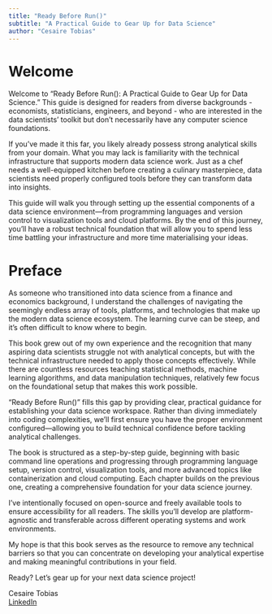 ```yaml
---
title: "Ready Before Run()"
subtitle: "A Practical Guide to Gear Up for Data Science"
author: "Cesaire Tobias"
---
```


# Welcome

Welcome to "Ready Before Run(): A Practical Guide to Gear Up for Data Science." This guide is designed for readers from diverse backgrounds - economists, statisticians, engineers, and beyond - who are interested in the data scientists' toolkit but don't necessarily have any computer science foundations. 

If you've made it this far, you likely already possess strong analytical skills from your domain. What you may lack is familiarity with the technical infrastructure that supports modern data science work. Just as a chef needs a well-equipped kitchen before creating a culinary masterpiece, data scientists need properly configured tools before they can transform data into insights.

This guide will walk you through setting up the essential components of a data science environment—from programming languages and version control to visualization tools and cloud platforms. By the end of this journey, you'll have a robust technical foundation that will allow you to spend less time battling your infrastructure and more time materialising your ideas.

# Preface

As someone who transitioned into data science from a finance and economics background, I understand the challenges of navigating the seemingly endless array of tools, platforms, and technologies that make up the modern data science ecosystem. The learning curve can be steep, and it's often difficult to know where to begin.

This book grew out of my own experience and the recognition that many aspiring data scientists struggle not with analytical concepts, but with the technical infrastructure needed to apply those concepts effectively. While there are countless resources teaching statistical methods, machine learning algorithms, and data manipulation techniques, relatively few focus on the foundational setup that makes this work possible.

"Ready Before Run()" fills this gap by providing clear, practical guidance for establishing your data science workspace. Rather than diving immediately into coding complexities, we'll first ensure you have the proper environment configured—allowing you to build technical confidence before tackling analytical challenges.

The book is structured as a step-by-step guide, beginning with basic command line operations and progressing through programming language setup, version control, visualization tools, and more advanced topics like containerization and cloud computing. Each chapter builds on the previous one, creating a comprehensive foundation for your data science journey.

I've intentionally focused on open-source and freely available tools to ensure accessibility for all readers. The skills you'll develop are platform-agnostic and transferable across different operating systems and work environments.

My hope is that this book serves as the resource to remove any technical barriers so that you can concentrate on developing your analytical expertise and making meaningful contributions in your field.

Ready? Let's gear up for your next data science project!

Cesaire Tobias  
[LinkedIn](https://www.linkedin.com/in/cesaire-tobias-5555a274/)